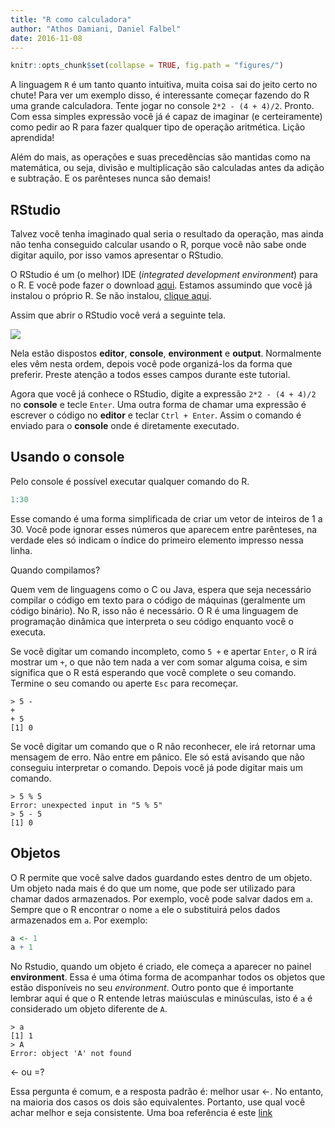 ```yaml
---
title: "R como calculadora"
author: "Athos Damiani, Daniel Falbel"
date: 2016-11-08
---
```


```r
knitr::opts_chunk$set(collapse = TRUE, fig.path = "figures/")
```

A linguagem `R` é um tanto quanto intuitiva, muita coisa sai do jeito certo no 
chute! Para ver um exemplo disso, é interessante começar fazendo do R uma grande calculadora. Tente jogar no console `2*2 - (4 + 4)/2`. Pronto. Com essa simples 
expressão você já é capaz de imaginar (e certeiramente) como pedir ao R para fazer qualquer tipo de operação aritmética. Lição aprendida!

Além do mais, as operações e suas precedências são mantidas como na matemática, 
ou seja, divisão e multiplicação são calculadas antes da adição e subtração. 
E os parênteses nunca são demais!

## RStudio

Talvez você tenha imaginado qual seria o resultado da operação, mas ainda não 
tenha conseguido calcular usando o R, porque você não sabe onde digitar aquilo, 
por isso vamos apresentar o RStudio.

O RStudio é um (o melhor) IDE (*integrated development environment*) para o R.
E você pode fazer o download [aqui](https://www.rstudio.com/products/rstudio/download3/). 
Estamos assumindo que você já instalou o próprio R. Se não instalou, [clique aqui](https://cloud.r-project.org/).

Assim que abrir o RStudio você verá a seguinte tela.


![](figures/rstudio-editor.png)

Nela estão dispostos **editor**, **console**, **environment** e **output**. 
Normalmente eles vêm nesta ordem, depois você pode organizá-los da forma que
preferir. Preste atenção a todos esses campos durante este tutorial.

Agora que você já conhece o RStudio, digite a expressão `2*2 - (4 + 4)/2` no
**console** e tecle `Enter`. Uma outra forma de chamar uma expressão é escrever
o código no **editor** e teclar `Ctrl + Enter`. Assim o comando é enviado para 
o **console** onde é diretamente executado.

## Usando o console

Pelo console é possível executar qualquer comando do R.

```r
1:30
```

Esse comando é uma forma simplificada de criar um vetor de inteiros de 1 a 30.
Você pode ignorar esses números que aparecem entre parênteses, na verdade eles 
só indicam o índice do primeiro elemento impresso nessa linha.

<div class='admonition note'>
<p class='admonition-title'>
Quando compilamos?
</p>
<p>
Quem vem de linguagens como o C ou Java, espera que seja necessário compilar o código em texto para o código de máquinas (geralmente um código binário). No R, isso não é necessário. O R é uma linguagem de programação dinâmica que interpreta o seu código enquanto você o executa.
</p>
</div>

Se você digitar um comando incompleto, como `5 + ` e apertar `Enter`, o R irá mostrar
um `+`, o que não tem nada a ver com somar alguma coisa, e sim significa que o
R está esperando que você complete o seu comando. Termine o seu comando ou aperte
`Esc` para recomeçar.

```
> 5 -
+ 
+ 5
[1] 0
```

Se você digitar um comando que o R não reconhecer, ele irá retornar uma mensagem
de erro. Não entre em pânico. Ele só está avisando que não conseguiu interpretar
o comando. Depois você já pode digitar mais um comando.

```
> 5 % 5
Error: unexpected input in "5 % 5"
> 5 - 5
[1] 0
```

## Objetos

O R permite que você salve dados guardando estes dentro de um objeto. Um objeto 
nada mais é do que um nome, que pode ser utilizado para chamar dados armazenados.
Por exemplo, você pode salvar dados em `a`. Sempre que o R encontrar o nome `a`
ele o substituirá pelos dados armazenados em `a`. Por exemplo:

```r
a <- 1
a + 1
```

No Rstudio, quando um objeto é criado, ele começa a aparecer no painel **environment**. Essa é uma ótima forma de acompanhar todos os objetos que estão
disponíveis no seu *environment*. Outro ponto que é importante lembrar aqui é que 
o R entende letras maiúsculas e minúsculas, isto é `a` é considerado um objeto
diferente de `A`.

```
> a
[1] 1
> A
Error: object 'A' not found
```

<div class='admonition note'>
<p class='admonition-title'>
<- ou =?
</p>
<p>
Essa pergunta é comum, e a resposta padrão é: melhor usar <-. No entanto, na maioria dos casos os dois são equivalentes. Portanto, use qual você achar melhor e seja consistente. Uma boa referência é este <a href="http://pt.stackoverflow.com/a/160092/6036">link</a>
</p>
</div>
